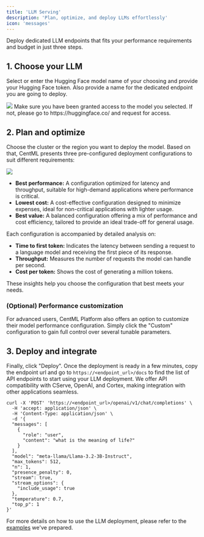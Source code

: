 ```yaml
---
title: 'LLM Serving'
description: 'Plan, optimize, and deploy LLMs effortlessly'
icon: 'messages'
---
```


Deploy dedicated LLM endpoints that fits your performance requirements and budget in just three steps.

## 1. Choose your LLM
Select or enter the Hugging Face model name of your choosing and provide your Hugging Face token. Also provide a name for the dedicated endpoint you are going to deploy.

<Frame>
     <img src="/images/llm_stage1.png" style={{ borderRadius: '0.5rem' }} />
</Frame>

<Tip>
Make sure you have been granted access to the model you selected. If not, please go to https://huggingface.co/ and request for access.
</Tip>

## 2. Plan and optimize
Choose the cluster or the region you want to deploy the model. Based on that, CentML presents three pre-configured deployment configurations to suit different requirements:

<Frame>
     <img src="/images/llm_stage2.png" style={{ borderRadius: '0.5rem' }} />
</Frame>

- **Best performance:** A configuration optimized for latency and throughput, suitable for high-demand applications where performance is critical.
- **Lowest cost:** A cost-effective configuration designed to minimize expenses, ideal for non-critical applications with lighter usage.
- **Best value:** A balanced configuration offering a mix of performance and cost efficiency, tailored to provide an ideal trade-off for general usage.

Each configuration is accompanied by detailed analysis on:

- **Time to first token:** Indicates the latency between sending a request to a language model and receiving the first piece of its response.
- **Throughput:** Measures the number of requests the model can handle per second.
- **Cost per token:** Shows the cost of generating a million tokens.

These insights help you choose the configuration that best meets your needs.

### (Optional) Performance customization
For advanced users, CentML Platform also offers an option to customize their model performance configuration. Simply click the "Custom" configuration to gain full control over several tunable parameters.

## 3. Deploy and integrate
Finally, click "Deploy". Once the deployment is ready in a few minutes, copy the endpoint url and go to `https://<endpoint_url>/docs` to find the list of API endpoints to start using your LLM deployment. We offer API compatibility with CServe, OpenAI, and Cortex, making integration with other applications seamless.

```
curl -X 'POST' 'https://<endpoint_url>/openai/v1/chat/completions' \
  -H 'accept: application/json' \
  -H 'Content-Type: application/json' \
  -d '{
  "messages": [
    {
      "role": "user",
      "content": "what is the meaning of life?"
    }
  ],
  "model": "meta-llama/Llama-3.2-3B-Instruct",
  "max_tokens": 512,
  "n": 1,
  "presence_penalty": 0,
  "stream": true,
  "stream_options": {
    "include_usage": true
  },
  "temperature": 0.7,
  "top_p": 1
}'
```

For more details on how to use the LLM deployment, please refer to the [examples](https://github.com/CentML/codex/tree/main/chat-apps) we've prepared.
